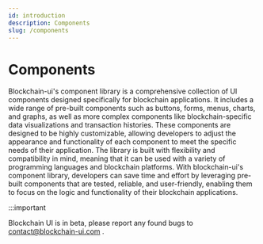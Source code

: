 ```yaml
---
id: introduction
description: Components
slug: /components
---
```


# Components

Blockchain-ui's component library is a comprehensive collection of UI components designed specifically for blockchain applications. It includes a wide range of pre-built components such as buttons, forms, menus, charts, and graphs, as well as more complex components like blockchain-specific data visualizations and transaction histories. These components are designed to be highly customizable, allowing developers to adjust the appearance and functionality of each component to meet the specific needs of their application. The library is built with flexibility and compatibility in mind, meaning that it can be used with a variety of programming languages and blockchain platforms. With blockchain-ui's component library, developers can save time and effort by leveraging pre-built components that are tested, reliable, and user-friendly, enabling them to focus on the logic and functionality of their blockchain applications.

:::important

Blockchain UI is in beta, please report any found bugs to contact@blockchain-ui.com .
